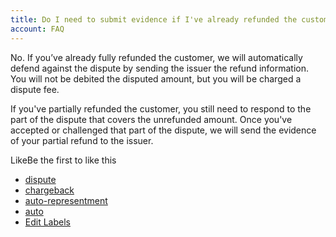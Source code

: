 ```yaml
---
title: Do I need to submit evidence if I've already refunded the customer?
account: FAQ 
---
```


No. If you’ve already fully refunded the customer, we will automatically defend against the dispute by sending the issuer the refund information. You will not be debited the disputed amount, but you will be charged a dispute fee.

If you've partially refunded the customer, you still need to respond to the part of the dispute that covers the unrefunded amount. Once you've accepted or challenged that part of the dispute, we will send the evidence of your partial refund to the issuer.

LikeBe the first to like this

*   [dispute](/label/FAQ/dispute)
*   [chargeback](/label/FAQ/chargeback)
*   [auto-representment](/label/FAQ/auto-representment)
*   [auto](/label/FAQ/auto)
*   [Edit Labels](# "Edit Labels (Type 'l')")




